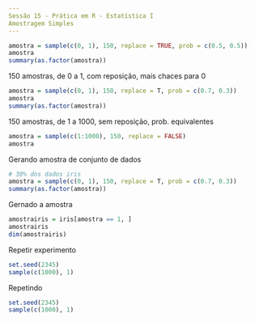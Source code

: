 ```yaml
---
Sessão 15 - Prática em R - Estatística I
Amostragem Simples
---
```



```r
amostra = sample(c(0, 1), 150, replace = TRUE, prob = c(0.5, 0.5))
amostra
summary(as.factor(amostra))
```

150 amostras, de 0 a 1, com reposição, mais chaces para 0
```r
amostra = sample(c(0, 1), 150, replace = T, prob = c(0.7, 0.3))
amostra
summary(as.factor(amostra))
```

150 amostras, de 1 a 1000, sem reposição, prob. equivalentes
```r
amostra = sample(c(1:1000), 150, replace = FALSE)
amostra
```

Gerando amostra de conjunto de dados
```r
# 30% dos dados iris
amostra = sample(c(0, 1), 150, replace = T, prob = c(0.7, 0.3))
summary(as.factor(amostra))
```

Gernado a amostra
```r
amostrairis = iris[amostra == 1, ]
amostrairis
dim(amostrairis)
```

Repetir experimento
```r
set.seed(2345)
sample(c(1000), 1)
```

Repetindo
```r
set.seed(2345)
sample(c(1000), 1)
```

